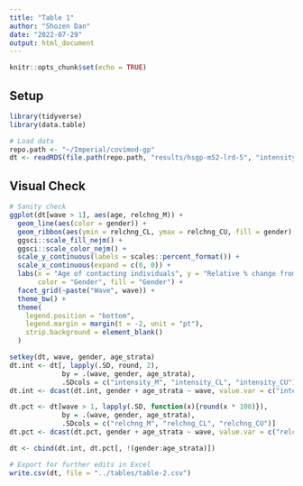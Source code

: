 ```yaml
---
title: "Table 1"
author: "Shozen Dan"
date: "2022-07-29"
output: html_document
---
```


```r
knitr::opts_chunk$set(echo = TRUE)
```

## Setup
```r
library(tidyverse)
library(data.table)

# Load data
repo.path <- "~/Imperial/covimod-gp"
dt <- readRDS(file.path(repo.path, "results/hsgp-m52-lrd-5", "intensity_marginal_a.rds"))
```
## Visual Check
```r
# Sanity check
ggplot(dt[wave > 1], aes(age, relchng_M)) + 
  geom_line(aes(color = gender)) + 
  geom_ribbon(aes(ymin = relchng_CL, ymax = relchng_CU, fill = gender), alpha = 0.5) +
  ggsci::scale_fill_nejm() + 
  ggsci::scale_color_nejm() + 
  scale_y_continuous(labels = scales::percent_format()) + 
  scale_x_continuous(expand = c(0, 0)) + 
  labs(x = "Age of contacting individuals", y = "Relative % change from wave 1",
       color = "Gender", fill = "Gender") + 
  facet_grid(~paste("Wave", wave)) + 
  theme_bw() + 
  theme(
    legend.position = "bottom",
    legend.margin = margin(t = -2, unit = "pt"),
    strip.background = element_blank()
  )
```
```r
setkey(dt, wave, gender, age_strata)
dt.int <- dt[, lapply(.SD, round, 2), 
             by = .(wave, gender, age_strata),
             .SDcols = c("intensity_M", "intensity_CL", "intensity_CU")]
dt.int <- dcast(dt.int, gender + age_strata ~ wave, value.var = c("intensity_M", "intensity_CL", "intensity_CU"))

dt.pct <- dt[wave > 1, lapply(.SD, function(x){round(x * 100)}), 
             by = .(wave, gender, age_strata),
             .SDcols = c("relchng_M", "relchng_CL", "relchng_CU")]
dt.pct <- dcast(dt.pct, gender + age_strata ~ wave, value.var = c("relchng_M", "relchng_CL", "relchng_CU"))

dt <- cbind(dt.int, dt.pct[, !(gender:age_strata)])

# Export for further edits in Excel
write.csv(dt, file = "../tables/table-2.csv")
```






